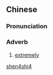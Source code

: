 ==Chinese==
{{zh-forms}}

===Pronunciation===
{{zh-pron
|m=shènshì
|cat=adv
}}

===Adverb===
{{zh-adv}}

# {{lb|zh|literary}} [[extremely]]

[[Category:Mandarin literary terms|shen4shi4]]